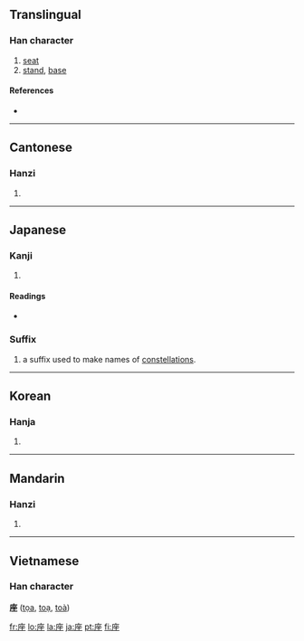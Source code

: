 {{also|坐}}
==Translingual==

===Han character===
{{Han char|rn=53|rad=广|as=07|sn=10|four=0021<sub>4</sub>|canj=戈人人土 (IOOG)|ids=⿸[[广]][[坐]]}}

# [[seat]]
# [[stand]], [[base]]

====References====
* {{Han ref|kx=0346.030|dkj=09319|dj=0655.190|hdz=20886.030|uh=5EA7|ud=24231|bh=AE79|bd=44665}}

----

==Cantonese==

===Hanzi===
{{yue-hanzi|jyut=|y=[[jo6]]}}

# {{defn|Cantonese}}

----

==Japanese==

===Kanji===
{{ja-kanji|grade=6|rs=广07}}

# {{defn|Japanese}}

====Readings====
* {{ja-readings|on=[[ざ]] (za)|kun=[[すわる]] (suwaru), [[くら]] (kura), [[います]] (imasu)}}

===Suffix===
{{ja-pos|k|suffix|hira=ざ|rom=za|hidx=さ}}

# a suffix used to make names of [[constellation]]s.

----

==Korean==

===Hanja===
{{ko-hanja|hangeul=좌|rv=jwa|mr=chwa}}

# {{defn|Korean}}

----

==Mandarin==

===Hanzi===
{{cmn-hanzi|pin=[[jǐ]] ([[ji3]]), [[zuò]] ([[zuo4]])|wg=[[chi3|chi<sup>3</sup>]], [[tso4|tso<sup>4</sup>]]}}

# {{defn|Mandarin}}

----

==Vietnamese==

===Han character===
'''座''' ([[tọa]], [[toạ]], [[toà]])

[[fr:座]]
[[lo:座]]
[[la:座]]
[[ja:座]]
[[pt:座]]
[[fi:座]]